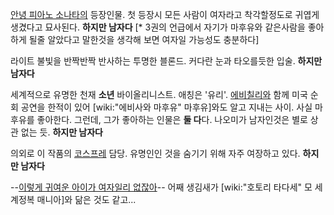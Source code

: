 [[안녕 피아노 소나타]]의 등장인물.
첫 등장시 모든 사람이 여자라고 착각할정도로 귀엽게 생겼다고 묘사된다.
'''하지만 남자다'''
[* 3권의 언급에서 자기가 마후유와 같은사람을 좋아하게 될줄 알았다고 말한것을 생각해 보면 여자일 가능성도 충분하다]


라이트 불빛을 반짝반짝 반사하는 투명한 블론드.
커다란 눈과 타오를듯한 입술.
'''하지만 남자다'''

세계적으로 유명한 천재 '''소년''' 바이올리니스트. 애칭은 '유리'. [[에비칠리]]와 함께 미국 순회 공연을 한적이 있어 [wiki:"에비사와 마후유" 마후유]와도 알고 지내는 사이. 사실 마후유를 좋아한다. 그런데, 그가 좋아하는 인물은 '''둘 다'''다. 나오미가 남자인것은 별로 상관 없는 듯.
'''하지만 남자다'''


의외로 이 작품의 [[코스프레]] 담당. 유명인인 것을 숨기기 위해 자주 여장하고 있다.
'''하지만 남자다'''

--[[이렇게 귀여운 아이가 여자일리 없잖아]]-- 어째 생김새가 [wiki:"호토리 타다세" 모 세계정복 매니아]와 닮은 것도 같고... 
